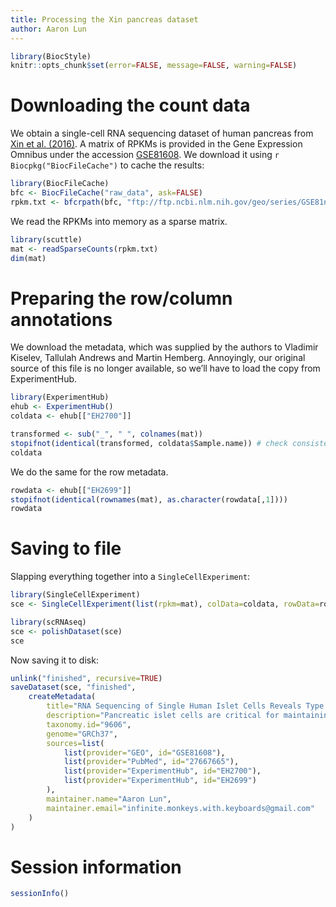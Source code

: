 ```yaml
---
title: Processing the Xin pancreas dataset
author: Aaron Lun
---
```


```r
library(BiocStyle)
knitr::opts_chunk$set(error=FALSE, message=FALSE, warning=FALSE)
```

# Downloading the count data

We obtain a single-cell RNA sequencing dataset of human pancreas from [Xin et al. (2016)](https://doi.org/10.1016/j.cmet.2016.08.018).
A matrix of RPKMs is provided in the Gene Expression Omnibus
under the accession [GSE81608](https://www.ncbi.nlm.nih.gov/geo/query/acc.cgi?acc=GSE81608).
We download it using `r Biocpkg("BiocFileCache")` to cache the results:

```r
library(BiocFileCache)
bfc <- BiocFileCache("raw_data", ask=FALSE)    
rpkm.txt <- bfcrpath(bfc, "ftp://ftp.ncbi.nlm.nih.gov/geo/series/GSE81nnn/GSE81608/suppl/GSE81608_human_islets_rpkm.txt.gz")
```

We read the RPKMs into memory as a sparse matrix.

```r
library(scuttle)
mat <- readSparseCounts(rpkm.txt)
dim(mat)
```

# Preparing the row/column annotations

We download the metadata, which was supplied by the authors to Vladimir Kiselev, Tallulah Andrews and Martin Hemberg.
Annoyingly, our original source of this file is no longer available, so we'll have to load the copy from ExperimentHub.

```r
library(ExperimentHub)
ehub <- ExperimentHub()
coldata <- ehub[["EH2700"]]

transformed <- sub("_", " ", colnames(mat))
stopifnot(identical(transformed, coldata$Sample.name)) # check consistency
coldata
```

We do the same for the row metadata.

```r
rowdata <- ehub[["EH2699"]]
stopifnot(identical(rownames(mat), as.character(rowdata[,1])))
rowdata
```

# Saving to file

Slapping everything together into a `SingleCellExperiment`:

```r
library(SingleCellExperiment)
sce <- SingleCellExperiment(list(rpkm=mat), colData=coldata, rowData=rowdata)

library(scRNAseq)
sce <- polishDataset(sce)
sce
```

Now saving it to disk:

```r
unlink("finished", recursive=TRUE)
saveDataset(sce, "finished",
    createMetadata(
        title="RNA Sequencing of Single Human Islet Cells Reveals Type 2 Diabetes Genes",
        description="Pancreatic islet cells are critical for maintaining normal blood glucose levels, and their malfunction underlies diabetes development and progression. We used single-cell RNA sequencing to determine the transcriptomes of 1,492 human pancreatic α, β, δ, and PP cells from non-diabetic and type 2 diabetes organ donors. We identified cell-type-specific genes and pathways as well as 245 genes with disturbed expression in type 2 diabetes. Importantly, 92% of the genes have not previously been associated with islet cell function or growth. Comparison of gene profiles in mouse and human α and β cells revealed species-specific expression. All data are available for online browsing and download and will hopefully serve as a resource for the islet research community.",
        taxonomy.id="9606",
        genome="GRCh37",
        sources=list(
            list(provider="GEO", id="GSE81608"),
            list(provider="PubMed", id="27667665"),
            list(provider="ExperimentHub", id="EH2700"),
            list(provider="ExperimentHub", id="EH2699")
        ),
        maintainer.name="Aaron Lun",
        maintainer.email="infinite.monkeys.with.keyboards@gmail.com"
    )
)
```

# Session information

```r
sessionInfo()
```
